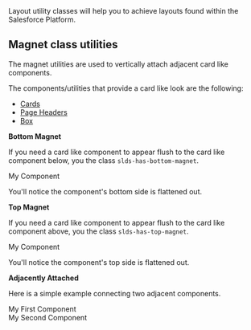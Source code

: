 
<div className="lead">
  Layout utility classes will help you to achieve layouts found within the Salesforce Platform.
</div>

## Magnet class utilities

The magnet utilities are used to vertically attach adjacent card like components.

The components/utilities that provide a card like look are the following:

* [Cards](/components/cards/)
* [Page Headers](/components/page-headers)
* [Box](/utilities/box)

**Bottom Magnet**

If you need a card like component to appear flush to the card like component below, you the class  `slds-has-bottom-magnet`.

<CodeView>
  <div className="slds-box slds-has-bottom-magnet">
    My Component
  </div>
</CodeView>

You'll notice the component's bottom side is flattened out.

**Top Magnet**

If you need a card like component to appear flush to the card like component above, you the class  `slds-has-top-magnet`.

<CodeView>
  <div className="slds-box slds-has-top-magnet">
    My Component
  </div>
</CodeView>

You'll notice the component's top side is flattened out.

**Adjacently Attached**

Here is a simple example connecting two adjacent components.

<CodeView>
  <div className="slds-card slds-has-bottom-magnet">
    <div className="slds-p-around_medium">My First Component</div>
  </div>
  <div className="slds-card slds-has-top-magnet">
    <div className="slds-p-around_medium">My Second Component</div>
  </div>
</CodeView>

